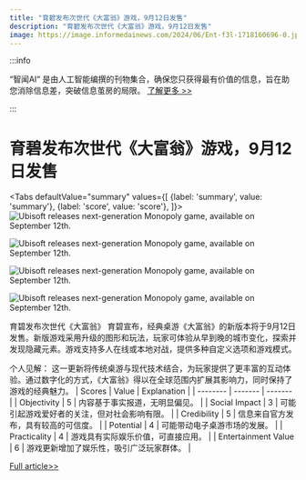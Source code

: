 ```yaml
---
title: "育碧发布次世代《大富翁》游戏，9月12日发售"
description: "育碧发布次世代《大富翁》游戏，9月12日发售"
image: https://image.informedainews.com/2024/06/Ent-f3l-1718160696-0.jpg
---
```



:::info

“智闻AI“ 是由人工智能编撰的刊物集合，确保您只获得最有价值的信息，旨在助您消除信息差，突破信息茧房的局限。  [了解更多 >>](/)

:::

# 育碧发布次世代《大富翁》游戏，9月12日发售


<Tabs
	defaultValue="summary"
	values={[
	{label: 'summary', value: 'summary'},
	{label: 'score', value: 'score'},
]}>
<TabItem value="summary">
<img
  src="https://image.informedainews.com/2024/06/Ent-f3l-1718160696-0.jpg"
  alt="Ubisoft releases next-generation Monopoly game, available on September 12th."
/>

<img
  src="https://image.informedainews.com/2024/06/Ent-w2I-1718160696-1.jpg"
  alt="Ubisoft releases next-generation Monopoly game, available on September 12th."
/>

<img
  src="https://image.informedainews.com/2024/06/Ent-y12-1718160696-2.jpg"
  alt="Ubisoft releases next-generation Monopoly game, available on September 12th."
/>

<img
  src="https://image.informedainews.com/2024/06/Ent-PvO-1718160696-3.jpg"
  alt="Ubisoft releases next-generation Monopoly game, available on September 12th."
/>



育碧发布次世代《大富翁》
育碧宣布，经典桌游《大富翁》的新版本将于9月12日发售。新版游戏采用升级的图形和玩法，玩家可体验从早到晚的城市变化，探索并发现隐藏元素。游戏支持多人在线或本地对战，提供多种自定义选项和游戏模式。

个人见解：
这一更新将传统桌游与现代技术结合，为玩家提供了更丰富的互动体验。通过数字化的方式，《大富翁》得以在全球范围内扩展其影响力，同时保持了游戏的经典魅力。
</TabItem>
<TabItem value="score">
	| Scores     | Value   | Explanation |
	| -------- | ------- | ------- |
	| Objectivity  | 5    | 内容基于事实报道，无明显偏见。    |
	| Social Impact | 3     | 可能引起游戏爱好者的关注，但对社会影响有限。    |
	| Credibility    | 5    | 信息来自官方发布，具有较高的可信度。    |
	| Potential    | 4    | 可能带动电子桌游市场的发展。    |
	| Practicality    | 4    | 游戏具有实际娱乐价值，可直接应用。    |
	| Entertainment Value    | 6    | 游戏更新增加了娱乐性，吸引广泛玩家群体。    |
</TabItem>
</Tabs>

[Full article>>](https://www.gcores.com/articles/183206)
